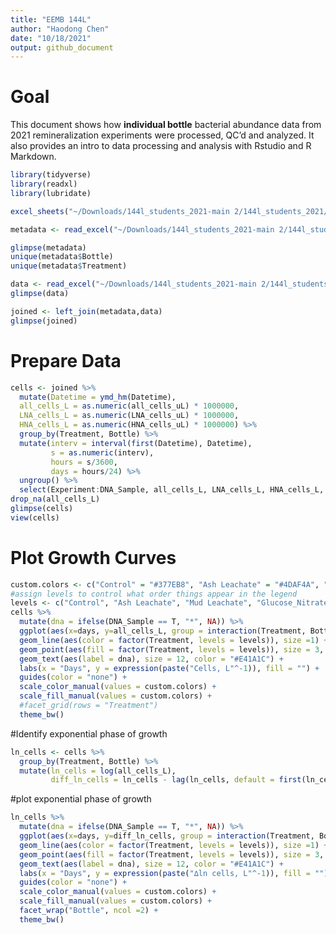 ```yaml
---
title: "EEMB 144L"
author: "Haodong Chen"
date: "10/18/2021"
output: github_document
---
```


# Goal
This document shows how **individual bottle** bacterial abundance data from 2021 remineralization experiments were processed, QC'd and analyzed. It also provides an intro to data processing and analysis with Rstudio and R Markdown. 

```r
library(tidyverse)
library(readxl)
library(lubridate)
```
```r
excel_sheets("~/Downloads/144l_students_2021-main 2/144l_students_2021/Input_Data/week4/144L_2021_BactAbund.xlsx")

metadata <- read_excel("~/Downloads/144l_students_2021-main 2/144l_students_2021/Input_Data/week4/144L_2021_BactAbund.xlsx", sheet= "Metadata")

glimpse(metadata)
unique(metadata$Bottle)
unique(metadata$Treatment)

data <- read_excel("~/Downloads/144l_students_2021-main 2/144l_students_2021/Input_Data/week4/144L_2021_BactAbund.xlsx", sheet= "Data")
glimpse(data)

joined <- left_join(metadata,data)
glimpse(joined)
```

# Prepare Data
```r
cells <- joined %>%
  mutate(Datetime = ymd_hm(Datetime), 
  all_cells_L = as.numeric(all_cells_uL) * 1000000,
  LNA_cells_L = as.numeric(LNA_cells_uL) * 1000000,
  HNA_cells_L = as.numeric(HNA_cells_uL) * 1000000) %>%
  group_by(Treatment, Bottle) %>%
  mutate(interv = interval(first(Datetime), Datetime), 
         s = as.numeric(interv), 
         hours = s/3600, 
         days = hours/24) %>%
  ungroup() %>%
  select(Experiment:DNA_Sample, all_cells_L, LNA_cells_L, HNA_cells_L, hours, days) %>%
drop_na(all_cells_L)
glimpse(cells)
view(cells)
```
# Plot Growth Curves

```r
custom.colors <- c("Control" = "#377EB8", "Ash Leachate" = "#4DAF4A", "Mud Leachate" = "#E41A1C", "Glucose_Nitrate_Phosphate" = "#FF7F00")
#assign levels to control what order things appear in the legend
levels <- c("Control", "Ash Leachate", "Mud Leachate", "Glucose_Nitrate_Phosphate")
cells %>%
  mutate(dna = ifelse(DNA_Sample == T, "*", NA)) %>%
  ggplot(aes(x=days, y=all_cells_L, group = interaction(Treatment, Bottle))) +
  geom_line(aes(color = factor(Treatment, levels = levels)), size =1) +
  geom_point(aes(fill = factor(Treatment, levels = levels)), size = 3, color = "black", shape = 21) + 
  geom_text(aes(label = dna), size = 12, color = "#E41A1C") +
  labs(x = "Days", y = expression(paste("Cells, L"^-1)), fill = "") + 
  guides(color = "none") + 
  scale_color_manual(values = custom.colors) +
  scale_fill_manual(values = custom.colors) +
  #facet_grid(rows = "Treatment")
  theme_bw()
```

#Identify exponential phase of growth

```r
ln_cells <- cells %>%
  group_by(Treatment, Bottle) %>%
  mutate(ln_cells = log(all_cells_L), 
         diff_ln_cells = ln_cells - lag(ln_cells, default = first(ln_cells)))
```

#plot exponential phase of growth

```r
ln_cells %>%
  mutate(dna = ifelse(DNA_Sample == T, "*", NA)) %>%
  ggplot(aes(x=days, y=diff_ln_cells, group = interaction(Treatment, Bottle))) +
  geom_line(aes(color = factor(Treatment, levels = levels)), size =1) +
  geom_point(aes(fill = factor(Treatment, levels = levels)), size = 3, color = "black", shape = 21) + 
  geom_text(aes(label = dna), size = 12, color = "#E41A1C") +
  labs(x = "Days", y = expression(paste("∆ln cells, L"^-1)), fill = "") + 
  guides(color = "none") + 
  scale_color_manual(values = custom.colors) +
  scale_fill_manual(values = custom.colors) +
  facet_wrap("Bottle", ncol =2) +
  theme_bw()
```

